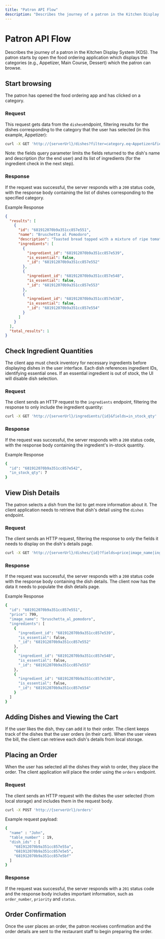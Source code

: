 ```yaml
---
title: "Patron API Flow"
description: "Describes the journey of a patron in the Kitchen Display System (KDS). The patron starts by open the food ordering application which displays the categories (e.g., Appetizer, Main Course, Dessert) which the patron can browse."
---
```


# Patron API Flow

Describes the journey of a patron in the Kitchen Display System (KDS). The patron starts by open the food ordering application which displays the categories (e.g., Appetizer, Main Course, Dessert) which the patron can browse.

## Start browsing

The patron has opened the food ordering app and has clicked on a category.

### Request

This request gets data from the `dishes`endpoint, filtering results for the dishes corresponding to the category that the user has selected (in this example, Appetizer):

```bash
curl -X GET 'http://{serverUrl}/dishes?filter=category.eq~Appetizer&fields=name|description|ingredients
```

Note: the fields query parameter limits the fields returned to the dish's name and description (for the end user) and its list of ingredients (for the ingredient check in the next step).

### Response

If the request was successful, the server responds with a `200` status code, with the response body containing the list of dishes corresponding to the specified category.

Example Response

```json
{
  "results": [
    {
      "id": "681912070b9a351cc857e551",
      "name": "Bruschetta al Pomodoro",
      "description": "Toasted bread topped with a mixture of ripe tomatoes, garlic, basil, and olive oil.",
      "ingredients": [
        {
          "ingredient_id": "681912070b9a351cc857e539",
          "is_essential": false,
          "_id": "681912070b9a351cc857e552"
        },
        {
          "ingredient_id": "681912070b9a351cc857e548",
          "is_essential": false,
          "_id": "681912070b9a351cc857e553"
        },
        {
          "ingredient_id": "681912070b9a351cc857e538",
          "is_essential": false,
          "_id": "681912070b9a351cc857e554"
        }
      ]
    }
  ],
  "total_results": 1
}
```

## Check Ingredient Quantities

The client app must check inventory for necessary ingredients before displaying dishes in the user interface. Each dish references ingredient IDs, identifying essential ones. If an essential ingredient is out of stock, the UI will disable dish selection.

### Request

The client sends an HTTP request to the `ingredients` endpoint, filtering the response to only include the ingredient quantity:

```bash
curl -X GET 'http://{serverUrl}/ingredients/{id}&fields=in_stock_qty'
```

### Response

If the request was successful, the server responds with a `200` status code, with the response body containing the ingredient's in-stock quantity.

Example Response

```bash
{
  "id": "681912070b9a351cc857e542",
  "in_stock_qty": 7
}
```

## View Dish Details

The patron selects a dish from the list to get more information about it. The client application needs to retrieve that dish's detail using the `dishes` endpoint.

### Request

The client sends an HTTP request, filtering the response to only the fields it needs to display on the dish's details page.

```bash
curl -X GET 'http://{serverUrl}/dishes/{id}?fields=price|image_name|ingredients'
```

### Response

If the request was successful, the server responds with a `200` status code with the response body containing the dish details. The client now has the data it needs to populate the dish details page.

Example Response

```bash
{
  "id": "681912070b9a351cc857e551",
  "price": 799,
  "image_name": "bruschetta_al_pomodoro",
  "ingredients": [
    {
      "ingredient_id": "681912070b9a351cc857e539",
      "is_essential": false,
      "_id": "681912070b9a351cc857e552"
    },
    {
      "ingredient_id": "681912070b9a351cc857e548",
      "is_essential": false,
      "_id": "681912070b9a351cc857e553"
    },
    {
      "ingredient_id": "681912070b9a351cc857e538",
      "is_essential": false,
      "_id": "681912070b9a351cc857e554"
    }
  ]
}
```

## Adding Dishes and Viewing the Cart

If the user likes the dish, they can add it to their order. The client keeps track of the dishes that the user orders (in their cart). When the user views the bill, the client can retrieve each dish's details from local storage.

## Placing an Order

When the user has selected all the dishes they wish to order, they place the order. The client application will place the order using the ```orders``` endpoint.

### Request

The client sends an HTTP request with the dishes the user selected (from local storage) and includes them in the request body.

```bash
curl -X POST 'http://{serverUrl}/orders'
```

Example request payload:

```bash
{
  "name" : "John",
  "table_number" : 19,
  "dish_ids" : [
    "681912070b9a351cc857e55a",
    "681912070b9a351cc857e5e5",
    "681912070b9a351cc857e5bf"
  ]
}
```

### Response

If the request was successful, the server responds with a ```201``` status code and the response body includes important information, such as ```order_number```, ```priority``` and ```status```.

## Order Confirmation

Once the user places an order, the patron receives confirmation and the order details are sent to the restaurant staff to begin preparing the order.
